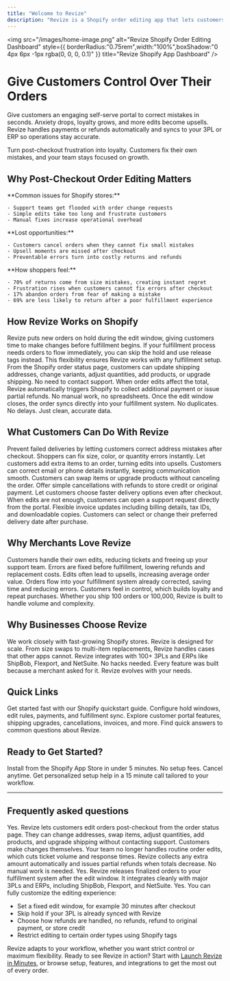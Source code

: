 ```yaml
---
title: "Welcome to Revize"
description: "Revize is a Shopify order editing app that lets customers fix orders after checkout. Change addresses, update email or phone number, swap variants, add items, or upgrade shipping without reaching out to support. Reduce support tickets on your Shopify store and turn edits into better experiences."
---
```


  <img
    src="/images/home-image.png"
    alt="Revize Shopify Order Editing Dashboard"
    style={{ borderRadius:"0.75rem",width:"100%",boxShadow:"0 4px 6px -1px rgba(0, 0, 0, 0.1)" }}
    title="Revize Shopify App Dashboard"
  />

# Give Customers Control Over Their Orders

Give customers an engaging self-serve portal to correct mistakes in seconds. Anxiety drops, loyalty grows, and more edits become upsells. Revize handles payments or refunds automatically and syncs to your 3PL or ERP so operations stay accurate.

<Info>
  Turn post-checkout frustration into loyalty. Customers fix their own mistakes, and your team stays focused on growth.
</Info>

## Why Post-Checkout Order Editing Matters

<Tabs>
  <Tab title="Support Challenges">
    **Common issues for Shopify stores:**

    - Support teams get flooded with order change requests  
    - Simple edits take too long and frustrate customers  
    - Manual fixes increase operational overhead  
  </Tab>
  <Tab title="Revenue Impact">
    **Lost opportunities:**

    - Customers cancel orders when they cannot fix small mistakes  
    - Upsell moments are missed after checkout  
    - Preventable errors turn into costly returns and refunds  
  </Tab>
  <Tab title="Customer Psychology">
    **How shoppers feel:**

    - 70% of returns come from size mistakes, creating instant regret  
    - Frustration rises when customers cannot fix errors after checkout  
    - 17% abandon orders from fear of making a mistake  
    - 69% are less likely to return after a poor fulfillment experience  
  </Tab>
</Tabs>

## How Revize Works on Shopify

<Steps>
  <Step title="Customer places order">
    Revize puts new orders on hold during the edit window, giving customers time to make changes before fulfillment begins. If your fulfillment process needs orders to flow immediately, you can skip the hold and use release tags instead. This flexibility ensures Revize works with any fulfillment setup.
  </Step>
  <Step title="Customer makes edits">
    From the Shopify order status page, customers can update shipping addresses, change variants, adjust quantities, add products, or upgrade shipping. No need to contact support.
  </Step>
  <Step title="Payments and refunds">
    When order edits affect the total, Revize automatically triggers Shopify to collect additional payment or issue partial refunds. No manual work, no spreadsheets.
  </Step>
  <Step title="Order processes normally">
    Once the edit window closes, the order syncs directly into your fulfillment system. No duplicates. No delays. Just clean, accurate data.
  </Step>
</Steps>

## What Customers Can Do With Revize

<CardGroup cols={2}>
  <Card title="Edit Shipping Address" icon="truck" color="#0ea5e9">
    Prevent failed deliveries by letting customers correct address mistakes after checkout.
  </Card>
  <Card title="Change Variant or Quantity" icon="box" color="#8b5cf6">
    Shoppers can fix size, color, or quantity errors instantly.
  </Card>
  <Card title="Add Products Post-Checkout" icon="plus" color="#10b981">
    Let customers add extra items to an order, turning edits into upsells.
  </Card>
  <Card title="Update Contact Info" icon="user" color="#ec4899">
    Customers can correct email or phone details instantly, keeping communication smooth.
  </Card>
  <Card title="Replace Products" icon="arrows-rotate" color="#f59e0b">
    Customers can swap items or upgrade products without canceling the order.
  </Card>
  <Card title="Cancel Orders Easily" icon="xmark" color="#6b7280">
    Offer simple cancellations with refunds to store credit or original payment.
  </Card>
  <Card title="Upgrade Shipping Method" icon="rocket" color="#ef4444">
    Let customers choose faster delivery options even after checkout.
  </Card>
  <Card title="Request Support" icon="headset" color="#6366f1">
    When edits are not enough, customers can open a support request directly from the portal.
  </Card>
  <Card title="Edit Tax Invoice" icon="file-invoice" color="#14b8a6">
    Flexible invoice updates including billing details, tax IDs, and downloadable copies.
  </Card>
  <Card title="Add Delivery Date" icon="calendar-check" color="#a855f7">
    Customers can select or change their preferred delivery date after purchase.
  </Card>
</CardGroup>

## Why Merchants Love Revize

<AccordionGroup>
  <Accordion title="Fewer Support Tickets" icon="headphones">
    Customers handle their own edits, reducing tickets and freeing up your support team.
  </Accordion>
  <Accordion title="Fewer Returns and Cancellations" icon="shield-halved">
    Errors are fixed before fulfillment, lowering refunds and replacement costs.
  </Accordion>
  <Accordion title="More Revenue After Checkout" icon="dollar-sign">
    Edits often lead to upsells, increasing average order value.
  </Accordion>
  <Accordion title="Streamlined Operations" icon="gears">
    Orders flow into your fulfillment system already corrected, saving time and reducing errors.
  </Accordion>
  <Accordion title="Better Customer Experience" icon="heart">
    Customers feel in control, which builds loyalty and repeat purchases.
  </Accordion>
  <Accordion title="Enterprise-grade scalability" icon="building">
    Whether you ship 100 orders or 100,000, Revize is built to handle volume and complexity.
  </Accordion>
</AccordionGroup>

## Why Businesses Choose Revize

<CardGroup cols={2}>
  <Card title="Built for Shopify Brands" icon="store">

We work closely with fast-growing Shopify stores. Revize is designed for scale.
  </Card>
  <Card title="Handles Complex Order Editing" icon="code">
    From size swaps to multi-item replacements, Revize handles cases that other apps cannot.
  </Card>
  <Card title="Works With Your Fulfillment" icon="link">
    Revize integrates with 100+ 3PLs and ERPs like ShipBob, Flexport, and NetSuite. No hacks needed.
  </Card>
  <Card title="Shaped by Merchant Feedback" icon="users">
    Every feature was built because a merchant asked for it. Revize evolves with your needs.
  </Card>
</CardGroup>

## Quick Links

<CardGroup cols={2}>
  <Card title="Launch Revize in Minutes" icon="bolt" href="/quickstart">
    Get started fast with our Shopify quickstart guide.
  </Card>
  <Card title="Core Setup" icon="gear" href="/setup/hold-window">
    Configure hold windows, edit rules, payments, and fulfillment sync.
  </Card>
  <Card title="Features" icon="list" href="/features/customer-portal">
    Explore customer portal features, shipping upgrades, cancellations, invoices, and more.
  </Card>
  <Card title="FAQ" icon="circle-question" href="/support/faq">
    Find quick answers to common questions about Revize.
  </Card>
</CardGroup>

## Ready to Get Started?

<CardGroup cols={2}>
  <Card title="Start Free Trial" icon="rocket" href="https://apps.shopify.com/revize">
    Install from the Shopify App Store in under 5 minutes. No setup fees. Cancel anytime.
  </Card>
  <Card title="Book Onboarding Call" icon="calendar" href="https://cal.com/revize-team-xx92ri/30min?overlayCalendar=true">
    Get personalized setup help in a 15 minute call tailored to your workflow.
  </Card>
</CardGroup>

---

## Frequently asked questions

<AccordionGroup>
  <Accordion title="Can customers edit Shopify orders after checkout with Revize?" icon="circle-question">
    Yes. Revize lets customers edit orders post-checkout from the order status page. They can change addresses, swap items, adjust quantities, add products, and upgrade shipping without contacting support.
  </Accordion>
  <Accordion title="How does Revize reduce support tickets for your Shopify store?" icon="headphones">
    Customers make changes themselves. Your team no longer handles routine order edits, which cuts ticket volume and response times.
  </Accordion>
  <Accordion title="Will order edits affect payments and refunds?" icon="credit-card">
    Revize collects any extra amount automatically and issues partial refunds when totals decrease. No manual work is needed.
  </Accordion>
  <Accordion title="Does Revize work with my 3PL or ERP?" icon="link">
    Yes. Revize releases finalized orders to your fulfillment system after the edit window. It integrates cleanly with major 3PLs and ERPs, including ShipBob, Flexport, and NetSuite.
  </Accordion>
  <Accordion title="Can I control how long customers can edit orders?" icon="clock">
    Yes. You can fully customize the editing experience:
    <ul>
      <li>Set a fixed edit window, for example 30 minutes after checkout</li>
      <li>Skip hold if your 3PL is already synced with Revize</li>
      <li>Choose how refunds are handled, no refunds, refund to original payment, or store credit</li>
      <li>Restrict editing to certain order types using Shopify tags</li>
    </ul>
    Revize adapts to your workflow, whether you want strict control or maximum flexibility.
  </Accordion>
</AccordionGroup>

<Note>
  Ready to see Revize in action? Start with <a href="/quickstart">Launch Revize in Minutes</a>, or browse setup, features, and integrations to get the most out of every order.
</Note>
